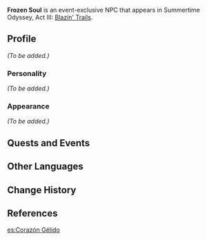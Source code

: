 {{Meta
<!-- Remove this template after adding the missing info -->
|missing_NPC_profile  = yes
}}
{{Character Infobox
|name             = Frozen Soul
|type             = Event NPC
|image            = NPC Frozen Soul.png
|region           = Golden Apple Archipelago
|voiceJP          = [http://amuleto.jp/talents/hatorimami.html Hatori Mami ({{ja|羽鳥 まみ}})]<ref name="Hatori Mami">Amuleto: [http://amuleto.jp/talents/hatorimami.html JP VA's Profile]</ref>
}}
'''Frozen Soul''' is an event-exclusive NPC that appears in Summertime Odyssey, Act III: [[Blazin' Trails (Part 3)|Blazin' Trails]].

==Profile==
<!-- Detailed story/lore information goes here. -->
''(To be added.)''

===Personality===
''(To be added.)''

===Appearance===
<!-- Keep appearance section short and concise. Limit to 2 paragraphs with 3-4 sentences each. -->
''(To be added.)''

==Quests and Events==
{{Quests and Events}}
<!--==Trivia==-->
==Other Languages==
{{Other Languages
|default_hidden = 1
|en      = Frozen Soul
|zhs     = 冰封之心
|zhs_rm  = Bīngfēng zhī Xīn
|zht     = 冰封之心
|zht_rm  = Bīngfēng zhī Xīn
|ja      = 氷封の心
|ja_rm   = Hyoufuu no Kokoro<ref>{{Ref/Quest|Blazin' Trails (Part 3)}}</ref>
|ko      = 얼어붙은 마음
|ko_rm   = Eoreobuteun Ma'eum
|es      = Corazón Gélido
|fr      = Âme gelée
|ru      = Ледяное сердце
|th      = Frozen Soul
|vi      = Con Tim Băng Giá
|de      = Gefrorenes Herz
|id      = Frozen Soul
|pt      = Coração Gélido
}}

==Change History==
{{Change History|2.8}}

==References==
{{Reflist}}

[[es:Corazón Gélido]]